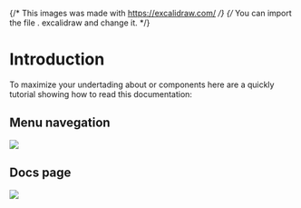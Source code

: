 
{/* This images was made with https://excalidraw.com/ */}
{/* You can import the file . excalidraw and change it. */}


<Meta title="Components/Introduction" />

# Introduction

To maximize your undertading about or components here are a quickly tutorial showing how to read
this documentation:

## Menu navegation

<img src={docsImgHowToUseComponentDocsMenu} />

## Docs page

<img src={docsImgHowToUseComponentDocsSections} />
